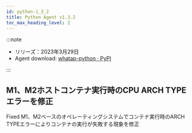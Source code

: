 ```yaml
---
id: python-1_3_2
title: Python Agent v1.3.2
toc_max_heading_level: 2
---
```



:::note

-   リリーズ：2023年3月29日
-   Agent download: [whatap-python · PyPI](https://pypi.org/project/whatap-python/1.3.2/)

:::

## M1、M2ホストコンテナ実行時のCPU ARCH TYPEエラーを修正

<p><Status>Fixed</Status> M1、M2ベースのオペレーティングシステムでコンテナ実行時のARCH TYPEエラーによりコンテナの実行が失敗する現象を修正</p>
